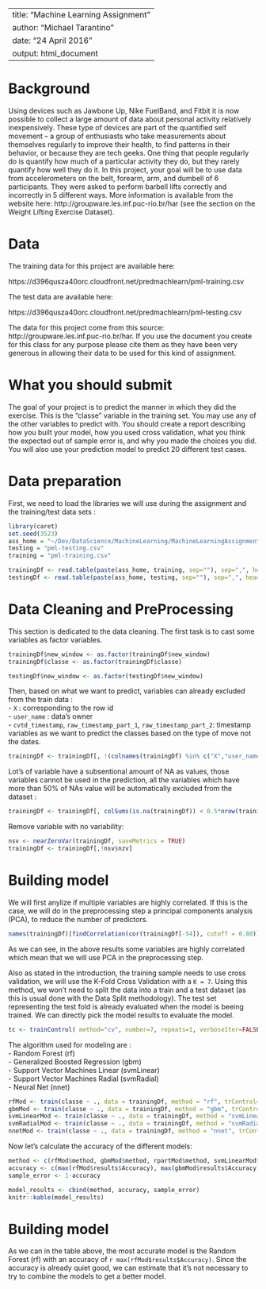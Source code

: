 
---
title: "Machine Learning Assignment"
author: "Michael Tarantino"
date: "24 April 2016"
output: html_document
---

# Background

Using devices such as Jawbone Up, Nike FuelBand, and Fitbit it is now possible to collect a large amount of data about personal activity relatively inexpensively. These type of devices are part of the quantified self movement – a group of enthusiasts who take measurements about themselves regularly to improve their health, to find patterns in their behavior, or because they are tech geeks. One thing that people regularly do is quantify how much of a particular activity they do, but they rarely quantify how well they do it. In this project, your goal will be to use data from accelerometers on the belt, forearm, arm, and dumbell of 6 participants. They were asked to perform barbell lifts correctly and incorrectly in 5 different ways. More information is available from the website here: http://groupware.les.inf.puc-rio.br/har (see the section on the Weight Lifting Exercise Dataset).

# Data

The training data for this project are available here:

https://d396qusza40orc.cloudfront.net/predmachlearn/pml-training.csv

The test data are available here:

https://d396qusza40orc.cloudfront.net/predmachlearn/pml-testing.csv

The data for this project come from this source: http://groupware.les.inf.puc-rio.br/har. If you use the document you create for this class for any purpose please cite them as they have been very generous in allowing their data to be used for this kind of assignment.

# What you should submit

The goal of your project is to predict the manner in which they did the exercise. This is the "classe" variable in the training set. You may use any of the other variables to predict with. You should create a report describing how you built your model, how you used cross validation, what you think the expected out of sample error is, and why you made the choices you did. You will also use your prediction model to predict 20 different test cases.


# Data preparation

First, we need to load the libraries we will use during the assignment and the training/test data sets :

```r
library(caret)
set.seed(3523)
ass_home = "~/Dev/DataScience/MachineLearning/MachineLearningAssignment/"
testing = "pml-testing.csv"
training = "pml-training.csv"

trainingDf <- read.table(paste(ass_home, training, sep=""), sep=",", header=TRUE, na.strings = c("NA","#DIV/0!",""))
testingDf <- read.table(paste(ass_home, testing, sep=""), sep=",", header=TRUE, na.strings = c("NA","#DIV/0!",""))
```

# Data Cleaning and PreProcessing

This section is dedicated to the data cleaning. The first task is to cast some variables as factor variables.

```r
trainingDf$new_window <- as.factor(trainingDf$new_window)
trainingDf$classe <- as.factor(trainingDf$classe)

testingDf$new_window <- as.factor(testingDf$new_window)
```

Then, based on what we want to predict, variables can already excluded from the train data :  
- `X` : corresponding to the row id  
- `user_name` : data's owner  
- `cvtd_timestamp`, `raw_timestamp_part_1`, `raw_timestamp_part_2`: timestamp variables as we want to predict the classes based on the type of move not the dates.

```r
trainingDf <- trainingDf[, !(colnames(trainingDf) %in% c("X","user_name", "cvtd_timestamp","raw_timestamp_part_1","raw_timestamp_part_2"))]
```

Lot's of variable have a subsentional amount of NA as values, those variables cannot be used in the prediction, all the variables which have more than 50% of NAs value will be automatically excluded from the dataset :  
```r
trainingDf <- trainingDf[, colSums(is.na(trainingDf)) < 0.5*nrow(trainingDf)]
```

Remove variable with no variability:
```r
nsv <- nearZeroVar(trainingDf, saveMetrics = TRUE)
trainingDf <- trainingDf[,!nsv$nzv]
```

# Building model

We will first anylize if multiple variables are highly correlated. If this is the case, we will do
 in the preprocessing step a principal components analysis (PCA), to reduce the number of predictors.  
 
```r
names(trainingDf)[findCorrelation(cor(trainingDf[-54]), cutoff = 0.80)]
```

As we can see, in the above results some variables are highly correlated which mean that we will use 
PCA in the preprocessing step.  

Also as stated in the introduction, the training sample needs to use cross validation, we will use the K-Fold Cross Validation with a `K = 7`. Using this method, we won't need to split the data into a train and a test dataset (as this is usual done with the Data Split methodology). The test set representing the test fold is already evaluated when the model is beeing trained. We can directly pick the model results to evaluate the model.  

```r
tc <- trainControl( method="cv", number=7, repeats=1, verboseIter=FALSE, preProcOptions="pca", allowParallel=TRUE)
```

The algorithm used for modeling are :  
 - Random Forest (rf)  
 - Generalized Boosted Regression (gbm)  
 - Support Vector Machines Linear (svmLinear)  
 - Support Vector Machines Radial (svmRadial)  
 - Neural Net (nnet)  
 
```r
rfMod <- train(classe ~ ., data = trainingDf, method = "rf", trControl= tc, verbose=FALSE)
gbmMod <- train(classe ~ ., data = trainingDf, method = "gbm", trControl= tc, verbose=FALSE)
svmLinearMod <- train(classe ~ ., data = trainingDf, method = "svmLinear", trControl= tc, verbose=FALSE)
svmRadialMod <- train(classe ~ ., data = trainingDf, method = "svmRadial", trControl= tc, verbose=FALSE)
nnetMod <- train(classe ~ ., data = trainingDf, method = "nnet", trControl= tc, verbose=FALSE)
```

Now let's calculate the accuracy of the different models:
```r
method <- c(rfMod$method, gbmMod$method, rpartMod$method, svmLinearMod$method, svmRadialMod$method, nnetMod$method)
accuracy <- c(max(rfMod$results$Accuracy), max(gbmMod$results$Accuracy), max(rpartMod$results$Accuracy), max(svmLinearMod$results$Accuracy), max(svmRadialMod$results$Accuracy), max(nnetMod$results$Accuracy))
sample_error <- 1-accuracy

model_results <- cbind(method, accuracy, sample_error)
knitr::kable(model_results)
```

# Building model

As we can in the table above, the most accurate model is the Random Forest (rf) with an accuracy of `r max(rfMod$results$Accuracy)`. Since the accuracy is already quiet good, we can estimate that it's not necessary to try to combine the models to get a better model.
